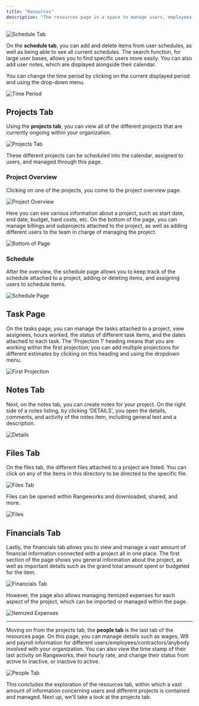 ```yaml
---
title: "Resources"
description: "The resources page is a space to manage users, employees, projects, stakeholders, and more. You can manage the connections between different resources, such as users with projects, as well as the financial details attached to each item within this page."
---
```


![Schedule Tab](/images/resources/schedule-tab.png)

On the **schedule tab**, you can add and delete items from user schedules, as well as being able to see all current schedules. The search function, for large user bases, allows you to find specific users more easily. You can also add user notes, which are displayed alongside their calendar.

You can change the time period by clicking on the current displayed period and using the drop-down menu.

![Time Period](/images/resources/time-period.png)

## Projects Tab

Using the **projects tab**, you can view all of the different projects that are currently ongoing within your organization.

![Projects Tab](/images/resources/projects-tab.png)

These different projects can be scheduled into the calendar, assigned to users, and managed through this page.

### Project Overview

Clicking on one of the projects, you come to the project overview page.

![Project Overview](/images/resources/project-overview.png)

Here you can see various information about a project, such as start date, end date, budget, hard costs, etc. On the bottom of the page, you can manage billings and subprojects attached to the project, as well as adding different users to the team in charge of managing the project.

![Bottom of Page](/images/resources/bottom-of-page.png)

### Schedule

After the overview, the schedule page allows you to keep track of the schedule attached to a project, adding or deleting items, and assigning users to schedule items.

![Schedule Page](/images/resources/schedule-page.png)

## Task Page

On the tasks page, you can manage the tasks attached to a project, view assignees, hours worked, the status of different task items, and the dates attached to each task. The 'Projection 1' heading means that you are working within the first projection; you can add multiple projections for different estimates by clicking on this heading and using the dropdown menu.

![First Projection](/images/resources/first-projection.png)

## Notes Tab

Next, on the notes tab, you can create notes for your project. On the right side of a notes listing, by clicking 'DETAILS', you open the details, comments, and activity of the notes item, including general text and a description.

![Details](/images/resources/details.png)

## Files Tab

On the files tab, the different files attached to a project are listed. You can click on any of the items in this directory to be directed to the specific file.

![Files Tab](/images/resources/files-tab.png)

Files can be opened within Rangeworks and downloaded, shared, and more.

![Files](/images/resources/files.png)

## Financials Tab

Lastly, the financials tab allows you to view and manage a vast amount of financial information connected with a project all in one place. The first section of the page shows you general information about the project, as well as important details such as the grand total amount spent or budgeted for the item.

![Financials Tab](/images/resources/financials-tab.png)

However, the page also allows managing itemized expenses for each aspect of the project, which can be imported or managed within the page.

![Itemized Expenses](/images/resources/itemized-expenses.png)

---

Moving on from the projects tab, the **people tab** is the last tab of the resources page. On this page, you can manage details such as wages, W9 and payroll information for different users/employees/contractors/anybody involved with your organization. You can also view the time stamp of their last activity on Rangeworks, their hourly rate, and change their status from active to inactive, or inactive to active.

![People Tab](/images/resources/people-tab.png)

This concludes the exploration of the resources tab, within which a vast amount of information concerning users and different projects is contained and managed. Next up, we'll take a look at the projects tab.

